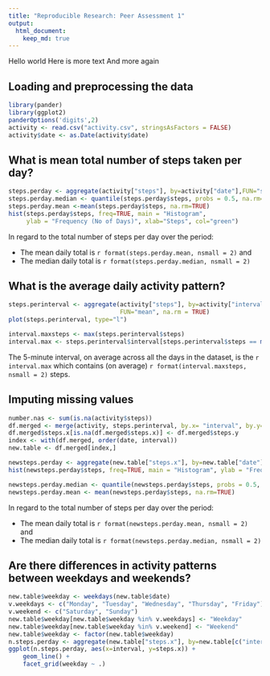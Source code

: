 ```yaml
---
title: "Reproducible Research: Peer Assessment 1"
output: 
  html_document:
    keep_md: true
---
```


Hello world Here is more text And more again

## Loading and preprocessing the data
```r
library(pander)
library(ggplot2)
panderOptions('digits',2)
activity <- read.csv("activity.csv", stringsAsFactors = FALSE)
activity$date <- as.Date(activity$date)
```


## What is mean total number of steps taken per day?
```r
steps.perday <- aggregate(activity["steps"], by=activity["date"],FUN="sum")
steps.perday.median <- quantile(steps.perday$steps, probs = 0.5, na.rm=TRUE)
steps.perday.mean <-mean(steps.perday$steps, na.rm=TRUE)
hist(steps.perday$steps, freq=TRUE, main = "Histogram", 
     ylab = "Frequency (No of Days)", xlab="Steps", col="green")

```

In regard to the total number of steps per day over the period:

* The mean daily total is `r format(steps.perday.mean, nsmall = 2)` and 
* The median daily total is `r format(steps.perday.median, nsmall = 2)`

## What is the average daily activity pattern?
```r
steps.perinterval <- aggregate(activity["steps"], by=activity["interval"],
                               FUN="mean", na.rm = TRUE)
plot(steps.perinterval, type="l")

interval.maxsteps <- max(steps.perinterval$steps)
interval.max <- steps.perinterval$interval[steps.perinterval$steps == max(steps.perinterval$steps)]

```

The 5-minute interval, on average across all the days in the dataset, is the `r interval.max` which contains (on average) `r format(interval.maxsteps, nsmall = 2)` steps.

## Imputing missing values

```r
number.nas <- sum(is.na(activity$steps))
df.merged <- merge(activity, steps.perinterval, by.x= "interval", by.y= "interval", all.x = TRUE)
df.merged$steps.x[is.na(df.merged$steps.x)] <- df.merged$steps.y
index <- with(df.merged, order(date, interval))
new.table <- df.merged[index,]

newsteps.perday <- aggregate(new.table["steps.x"], by=new.table["date"],FUN="sum")
hist(newsteps.perday$steps, freq=TRUE, main = "Histogram", ylab = "Frequency (No of Days)", xlab="Steps", col="green")

newsteps.perday.median <- quantile(newsteps.perday$steps, probs = 0.5, na.rm=TRUE)
newsteps.perday.mean <- mean(newsteps.perday$steps, na.rm=TRUE)

```


In regard to the total number of steps per day over the period:

* The mean daily total is `r format(newsteps.perday.mean, nsmall = 2)` and 
* The median daily total is `r format(newsteps.perday.median, nsmall = 2)`

## Are there differences in activity patterns between weekdays and weekends?

```r
new.table$weekday <- weekdays(new.table$date)
v.weekdays <- c("Monday", "Tuesday", "Wednesday", "Thursday", "Friday")
v.weekend <- c("Saturday", "Sunday")
new.table$weekday[new.table$weekday %in% v.weekdays] <- "Weekday"
new.table$weekday[new.table$weekday %in% v.weekend] <- "Weekend"
new.table$weekday <- factor(new.table$weekday)
n.steps.perday <- aggregate(new.table["steps.x"], by=new.table[c("interval","weekday")],FUN="sum")
ggplot(n.steps.perday, aes(x=interval, y=steps.x)) +
    geom_line() + 
    facet_grid(weekday ~ .)
```

